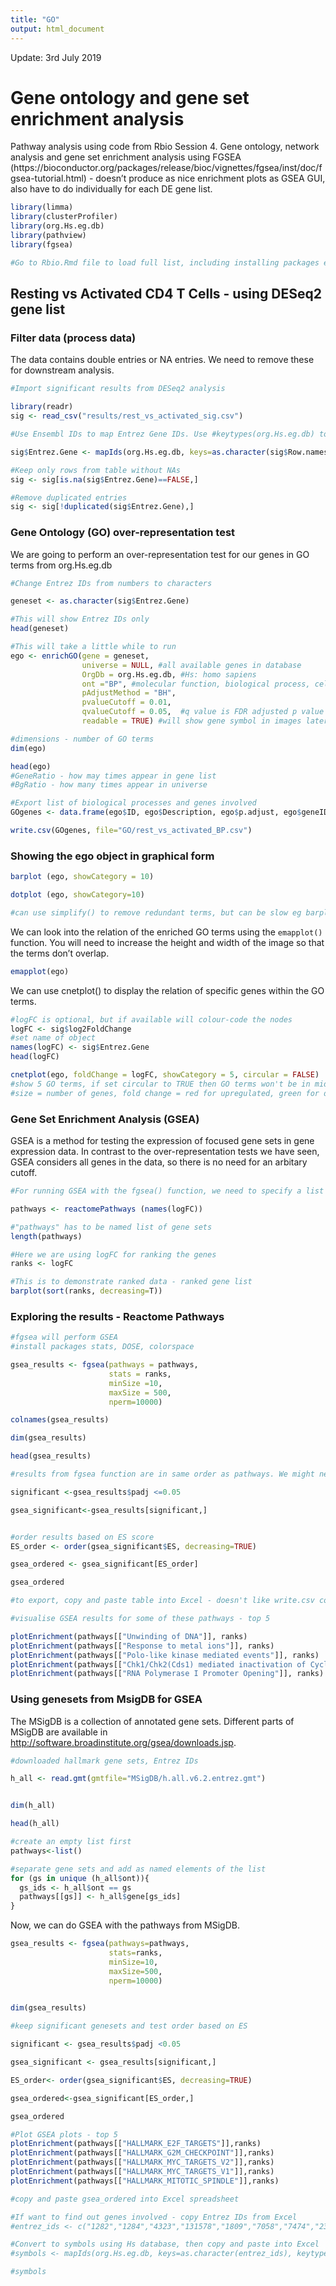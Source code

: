 ---
title: "GO"
output: html_document
---
Update: 3rd July 2019

# Gene ontology and gene set enrichment analysis
Pathway analysis using code from Rbio Session 4. Gene ontology, network analysis and gene set enrichment analysis using FGSEA (https://bioconductor.org/packages/release/bioc/vignettes/fgsea/inst/doc/fgsea-tutorial.html) - doesn't produce as nice enrichment plots as GSEA GUI, also have to do individually for each DE gene list.


```{r, include=FALSE}

library(limma)
library(clusterProfiler)
library(org.Hs.eg.db)
library(pathview)
library(fgsea)

#Go to Rbio.Rmd file to load full list, including installing packages etc. If having trouble, install individual packages using CRAN within R Studio. If still having trouble, then have to search Bioconductor for it.

```
## Resting vs Activated CD4 T Cells - using DESeq2 gene list

### Filter data (process data)
The data contains double entries or NA entries. We need to remove these for downstream analysis.

```{r 2h import data}

#Import significant results from DESeq2 analysis 

library(readr)
sig <- read_csv("results/rest_vs_activated_sig.csv")

#Use Ensembl IDs to map Entrez Gene IDs. Use #keytypes(org.Hs.eg.db) to check what column names are

sig$Entrez.Gene <- mapIds(org.Hs.eg.db, keys=as.character(sig$Row.names), keytype="ENSEMBL", column="ENTREZID")

#Keep only rows from table without NAs
sig <- sig[is.na(sig$Entrez.Gene)==FALSE,]

#Remove duplicated entries
sig <- sig[!duplicated(sig$Entrez.Gene),]

```

### Gene Ontology (GO) over-representation test
We are going to perform an over-representation test for our genes in GO terms from org.Hs.eg.db

```{r GO test}
#Change Entrez IDs from numbers to characters

geneset <- as.character(sig$Entrez.Gene)

#This will show Entrez IDs only
head(geneset)

#This will take a little while to run
ego <- enrichGO(gene = geneset, 
                universe = NULL, #all available genes in database
                OrgDb = org.Hs.eg.db, #Hs: homo sapiens
                ont ="BP", #molecular function, biological process, cellular component
                pAdjustMethod = "BH",
                pvalueCutoff = 0.01,
                qvalueCutoff = 0.05,  #q value is FDR adjusted p value
                readable = TRUE) #will show gene symbol in images later rather than Entrez Gene ID

#dimensions - number of GO terms
dim(ego)

head(ego)
#GeneRatio - how may times appear in gene list
#BgRatio - how many times appear in universe

#Export list of biological processes and genes involved
GOgenes <- data.frame(ego$ID, ego$Description, ego$p.adjust, ego$geneID)

write.csv(GOgenes, file="GO/rest_vs_activated_BP.csv")


```
### Showing the ego object in graphical form

```{r barplot and dotplot,fig.height=6, fig.width=8}
barplot (ego, showCategory = 10)

dotplot (ego, showCategory=10)

#can use simplify() to remove redundant terms, but can be slow eg barplot(simplify(ego))

```


We can look into the relation of the enriched GO terms using the `emapplot()` function. You will need to increase the height and width of the image so that the terms don't overlap.  

```{r GO terms relationship, fig.height=12, fig.width=14}
emapplot(ego)

```

We can use cnetplot() to display the relation of specific genes within the GO terms.

```{r genes in GO terms, fig.height=20, fig.width=14}
#logFC is optional, but if available will colour-code the nodes
logFC <- sig$log2FoldChange
#set name of object
names(logFC) <- sig$Entrez.Gene
head(logFC)

cnetplot(ego, foldChange = logFC, showCategory = 5, circular = FALSE)
#show 5 GO terms, if set circular to TRUE then GO terms won't be in middle, will be on edge of circle
#size = number of genes, fold change = red for upregulated, green for downregulated


```

### Gene Set Enrichment Analysis (GSEA)
GSEA is a method for testing the expression of focused gene sets in gene expression data. In contrast to the over-representation tests we have seen, GSEA considers all genes in the data, so there is no need for an arbitary cutoff.

```{r reactome barplot}
#For running GSEA with the fgsea() function, we need to specify a list of gene sets (could also be pathways) and a metric that will be used to rank the data. Here we are using fold change and reactome pathways.

pathways <- reactomePathways (names(logFC))

#"pathways" has to be named list of gene sets
length(pathways)

#Here we are using logFC for ranking the genes
ranks <- logFC

#This is to demonstrate ranked data - ranked gene list
barplot(sort(ranks, decreasing=T))


```
### Exploring the results - Reactome Pathways

``` {r reactome plots}
#fgsea will perform GSEA
#install packages stats, DOSE, colorspace

gsea_results <- fgsea(pathways = pathways,
                      stats = ranks,
                      minSize =10,
                      maxSize = 500,
                      nperm=10000)

colnames(gsea_results)

dim(gsea_results)

head(gsea_results)

#results from fgsea function are in same order as pathways. We might need to filter or rank them depending on ES and padj. 

significant <-gsea_results$padj <=0.05

gsea_significant<-gsea_results[significant,]


#order results based on ES score
ES_order <- order(gsea_significant$ES, decreasing=TRUE)

gsea_ordered <- gsea_significant[ES_order]

gsea_ordered

#to export, copy and paste table into Excel - doesn't like write.csv command as list of genes in last column.

#visualise GSEA results for some of these pathways - top 5

plotEnrichment(pathways[["Unwinding of DNA"]], ranks)
plotEnrichment(pathways[["Response to metal ions"]], ranks)
plotEnrichment(pathways[["Polo-like kinase mediated events"]], ranks)
plotEnrichment(pathways[["Chk1/Chk2(Cds1) mediated inactivation of Cyclin B:Cdk1 complex"]], ranks)
plotEnrichment(pathways[["RNA Polymerase I Promoter Opening"]], ranks)


```

### Using genesets from MsigDB for GSEA

The MSigDB is a collection of annotated gene sets. Different parts of MSigDB are available in  [http://software.broadinstitute.org/gsea/downloads.jsp](http://software.broadinstitute.org/gsea/downloads.jsp).


```{r load hallmark}
#downloaded hallmark gene sets, Entrez IDs

h_all <- read.gmt(gmtfile="MSigDB/h.all.v6.2.entrez.gmt")


dim(h_all)

head(h_all)

#create an empty list first
pathways<-list()

#separate gene sets and add as named elements of the list
for (gs in unique (h_all$ont)){
  gs_ids <- h_all$ont == gs
  pathways[[gs]] <- h_all$gene[gs_ids]
}

```


Now, we can do GSEA with the pathways from MSigDB.

```{r hallmark plots}

gsea_results <- fgsea(pathways=pathways,
                      stats=ranks,
                      minSize=10,
                      maxSize=500,
                      nperm=10000)
                     

dim(gsea_results)

#keep significant genesets and test order based on ES

significant <- gsea_results$padj <0.05

gsea_significant <- gsea_results[significant,]

ES_order<- order(gsea_significant$ES, decreasing=TRUE)

gsea_ordered<-gsea_significant[ES_order,]

gsea_ordered

#Plot GSEA plots - top 5
plotEnrichment(pathways[["HALLMARK_E2F_TARGETS"]],ranks)
plotEnrichment(pathways[["HALLMARK_G2M_CHECKPOINT"]],ranks)
plotEnrichment(pathways[["HALLMARK_MYC_TARGETS_V2"]],ranks)
plotEnrichment(pathways[["HALLMARK_MYC_TARGETS_V1"]],ranks)
plotEnrichment(pathways[["HALLMARK_MITOTIC_SPINDLE"]],ranks)

#copy and paste gsea_ordered into Excel spreadsheet

#If want to find out genes involved - copy Entrez IDs from Excel
#entrez_ids <- c("1282","1284","4323","131578","1809","7058","7474","2335","2619","627","7857","2191","1009","3371","2200","4312","4638","6695","5396","23705","11167","1303","3569")

#Convert to symbols using Hs database, then copy and paste into Excel
#symbols <- mapIds(org.Hs.eg.db, keys=as.character(entrez_ids), keytype="ENTREZID", column="SYMBOL")

#symbols

```

